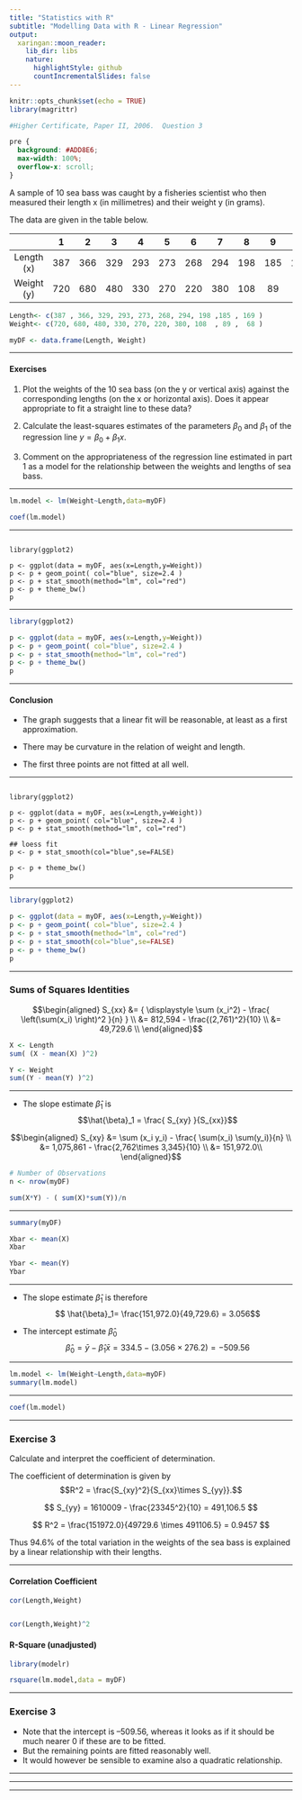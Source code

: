 ```yaml
---
title: "Statistics with R"
subtitle: "Modelling Data with R - Linear Regression"
output:
  xaringan::moon_reader:
    lib_dir: libs
    nature:
      highlightStyle: github
      countIncrementalSlides: false
---
```



```r
knitr::opts_chunk$set(echo = TRUE)
library(magrittr)

#Higher Certificate, Paper II, 2006.  Question 3

```

```css
pre {
  background: #ADD8E6;
  max-width: 100%;
  overflow-x: scroll;
}
```


A sample of 10 sea bass was caught by a fisheries scientist who then measured their length x (in millimetres) and their weight y (in grams).  

The data are given in the table below. 




|  | 1 | 2 | 3 | 4 | 5 | 6 | 7 | 8 | 9 | 10 |  
|:---:|:---:|:---:|:---:|:---:|:---:|:---:|:---:|:---:|:---:|:---:|
|Length (x) |387|366|329|293|273|268|294|198 |185|169 |
|Weight (y)|720|680|480|330|270|220|380|108 |89| 68 |




```r
Length<- c(387 , 366, 329, 293, 273, 268, 294, 198 ,185 , 169 )
Weight<- c(720, 680, 480, 330, 270, 220, 380, 108  , 89 ,  68 )

myDF <- data.frame(Length, Weight)

```

---

#### Exercises

1. Plot the weights of the 10 sea bass (on the y or vertical axis) against the corresponding lengths (on the x or horizontal axis). Does it appear appropriate to fit a straight line to these data? 
 
2. Calculate the least-squares estimates of the parameters $\beta_0$ and $\beta_1$ of the regression line $y  = \beta_0 + \beta_1 x$. 

3. Comment on the appropriateness of the regression line estimated in part 1 as a model for the relationship between the weights and lengths of sea bass. 


---


```r
lm.model <- lm(Weight~Length,data=myDF)
```


```r
coef(lm.model)

```
---
 
<pre><code>
library(ggplot2)

p <- ggplot(data = myDF, aes(x=Length,y=Weight)) 
p <- p + geom_point( col="blue", size=2.4 )
p <- p + stat_smooth(method="lm", col="red")
p <- p + theme_bw()
p
</code></pre>

---
 
```r
library(ggplot2)

p <- ggplot(data = myDF, aes(x=Length,y=Weight)) 
p <- p + geom_point( col="blue", size=2.4 )
p <- p + stat_smooth(method="lm", col="red")
p <- p + theme_bw()
p
```


---

#### Conclusion

* The graph suggests that a linear fit will be reasonable, at least as a first approximation. 

* There may be curvature in the relation of weight and length. 

* The first three points are not fitted at all well. 
 
---
 
<pre><code>
library(ggplot2)

p <- ggplot(data = myDF, aes(x=Length,y=Weight)) 
p <- p + geom_point( col="blue", size=2.4 )
p <- p + stat_smooth(method="lm", col="red")

## loess fit
p <- p + stat_smooth(col="blue",se=FALSE)

p <- p + theme_bw()
p
</code></pre>

 
---
 
```r
library(ggplot2)

p <- ggplot(data = myDF, aes(x=Length,y=Weight)) 
p <- p + geom_point( col="blue", size=2.4 )
p <- p + stat_smooth(method="lm", col="red")
p <- p + stat_smooth(col="blue",se=FALSE)
p <- p + theme_bw()
p
``` 

---

### Sums of Squares Identities



$$\begin{aligned}
S_{xx} &= { \displaystyle \sum (x_i^2) - \frac{ \left(\sum(x_i) \right)^2 }{n} } \\
&= 812,594 - \frac{(2,761)^2}{10} \\
&= 49,729.6
\\
\end{aligned}$$



```r
X <- Length
sum( (X - mean(X) )^2)
```

```r
Y <- Weight
sum((Y - mean(Y) )^2)
```

---

*  The slope estimate $\hat{\beta}_1$ is
$$\hat{\beta}_1 = \frac{ S_{xy} }{S_{xx}}$$

$$\begin{aligned} S_{xy} &= \sum (x_i y_i) - \frac{ \sum(x_i) \sum(y_i)}{n} \\
&= 1,075,861 - \frac{2,762\times 3,345}{10} \\
&= 151,972.0\\
\end{aligned}$$

```r
# Number of Observations
n <- nrow(myDF)

sum(X*Y) - ( sum(X)*sum(Y))/n
```

---

```r
summary(myDF)
```

```r
Xbar <- mean(X)
Xbar
```

```r
Ybar <- mean(Y)
Ybar
```

---

   
        
*  The slope estimate $\hat{\beta}_1$ is therefore
$$ \hat{\beta}_1= \frac{151,972.0}{49,729.6} = 3.056$$


*  The intercept estimate $\hat{\beta}_0$ 
$$\hat{\beta}_0 = \bar{y} - \hat{\beta}_1 \bar{x}  = 334.5 - (3.056\times 276.2) = -509.56$$

---

```r
lm.model <- lm(Weight~Length,data=myDF)
summary(lm.model)

```

---

```r
coef(lm.model)

```





---

### Exercise 3

Calculate and interpret the coefficient of determination. 
 
The coefficient of determination is given by 
$$R^2 = \frac{S_{xy}^2}{S_{xx}\times S_{yy}}.$$ 


$$  S_{yy} = 1610009 - \frac{23345^2}{10} =  491,106.5 $$
 
$$  R^2 = \frac{151972.0}{49729.6 \times 491106.5} =  0.9457  $$
 
Thus 94.6% of the total variation in the weights of the sea bass is explained by a linear relationship with their lengths. 


---

#### Correlation Coefficient

```r

cor(Length,Weight)


cor(Length,Weight)^2
```

#### R-Square (unadjusted)

```r
library(modelr)

rsquare(lm.model,data = myDF)

```

---

### Exercise 3

*  Note that the intercept is $–509.56$, whereas it looks as if it should be much nearer 0 if these are to be fitted.  
*  But the remaining points are fitted reasonably well. 
*  It would however be sensible to examine also a quadratic relationship. 
 
---

---

---
 